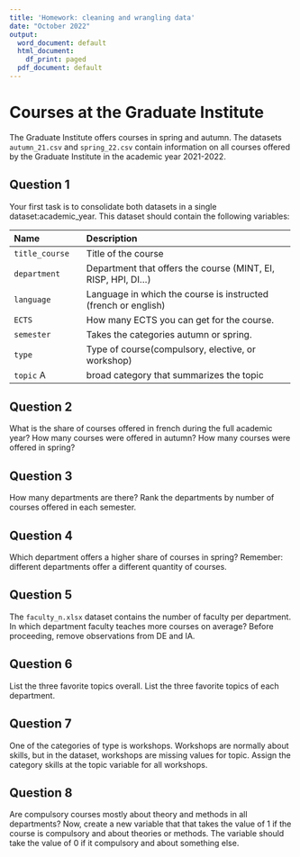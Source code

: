 ```yaml
---
title: 'Homework: cleaning and wrangling data'
date: "October 2022"
output:
  word_document: default
  html_document:
    df_print: paged
  pdf_document: default
---
```

# Courses at the Graduate Institute

The Graduate Institute offers courses in spring and autumn. The datasets `autumn_21.csv` and `spring_22.csv`
contain information on all courses offered by the Graduate Institute in the academic year 2021-2022. 

## Question 1

Your first task is to consolidate both datasets in a single dataset:academic_year.
This dataset should contain the following variables:

--------------------------------------------------------------------------------
 Name                 Description
 -------------------- ----------------------------------------------------------
 `title_course`       Title of the course
 
 `department`         Department that offers the course (MINT, EI, RISP, HPI, DI...)
 
 `language`           Language in which the course is instructed (french or english)
 
 `ECTS`               How many ECTS you can get for the course.
 
 `semester`           Takes the categories autumn or spring.
 
  `type`              Type of course(compulsory, elective, or workshop)
  
  `topic`            A broad category that summarizes the topic
-----------------------------------------------------------------------------------

## Question 2

What is the share of courses offered in french during the full academic year?
How many courses were offered in autumn? How many courses were offered in spring?

## Question 3

How many departments are there?
Rank the departments by number of courses offered in each semester.

## Question 4

Which department offers a higher share of courses in spring?
Remember: different departments offer a different quantity of courses.


## Question 5

The `faculty_n.xlsx` dataset contains the number of faculty per department.
In which department faculty teaches more courses on average? 
Before proceeding, remove observations from DE and IA.

## Question 6

List the three favorite topics overall.
List the three favorite topics of each department.

## Question 7

One of the categories of type is workshops. Workshops are normally about skills,
but in the dataset, workshops are missing values for topic. Assign
the category skills at the topic variable for all workshops.

## Question 8

Are compulsory courses mostly about  theory and methods in all departments? Now, create a new variable that that takes the value of 1 if the course is compulsory and about theories or methods. The variable should take the value of 0 if it compulsory and about something else.


